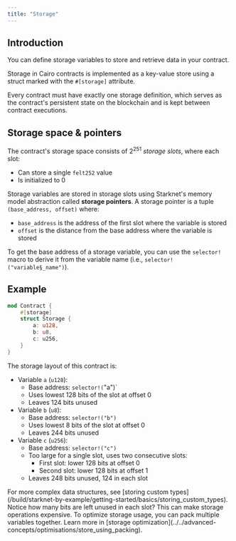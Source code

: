 ```yaml
---
title: "Storage"
---
```


## Introduction

You can define storage variables to store and retrieve data in your contract.

Storage in Cairo contracts is implemented as a key-value store using a struct marked with the `#[storage]` attribute.

Every contract must have exactly one storage definition, which serves as the contract's persistent state on the blockchain and is kept between contract executions.

## Storage space & pointers

The contract's storage space consists of $2^{251}$ *storage slots*, where each slot:

- Can store a single `felt252` value
- Is initialized to 0

Storage variables are stored in storage slots using Starknet's memory model abstraction called **storage pointers**.
A storage pointer is a tuple `(base_address, offset)` where:

- `base_address` is the address of the first slot where the variable is stored
- `offset` is the distance from the base address where the variable is stored

To get the base address of a storage variable, you can use the `selector!` macro to derive it from the variable name (i.e., `selector!("variable§_name")`).

## Example

```rust
mod Contract {
    #[storage]
    struct Storage {
        a: u128,
        b: u8,
        c: u256,
    }
}
```

The storage layout of this contract is:

- Variable `a` (`u128`):
  - Base address: `selector!(`"a")`
  - Uses lowest 128 bits of the slot at offset 0
  - Leaves 124 bits unused
- Variable `b` (`u8`):
  - Base address: `selector!("b")`
  - Uses lowest 8 bits of the slot at offset 0
  - Leaves 244 bits unused
- Variable `c` (`u256`):
  - Base address: `selector!("c")`
  - Too large for a single slot, uses two consecutive slots:
    - First slot: lower 128 bits at offset 0
    - Second slot: lower 128 bits at offset 1
  - Leaves 248 bits unused, 124 in each slot

<Note>
For more complex data structures, see [storing custom types](/build/starknet-by-example/getting-started/basics/storing_custom_types).
</Note>

<Tip>
Notice how many bits are left unused in each slot?
This can make storage operations expensive.
To optimize storage usage, you can pack multiple variables together.
Learn more in [storage optimization](../../advanced-concepts/optimisations/store_using_packing).
</Tip>
